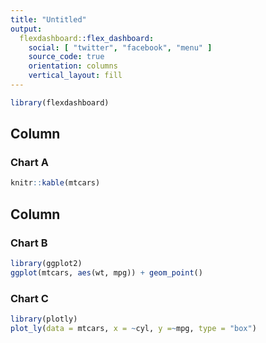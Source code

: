 ```yaml
---
title: "Untitled"
output: 
  flexdashboard::flex_dashboard:
    social: [ "twitter", "facebook", "menu" ]
    source_code: true
    orientation: columns
    vertical_layout: fill
---
```


```r
library(flexdashboard)
```

Column {data-width=650}
-----------------------------------------------------------------------

### Chart A

```r
knitr::kable(mtcars)
```

Column {data-width=350}
-----------------------------------------------------------------------

### Chart B

```r
library(ggplot2)
ggplot(mtcars, aes(wt, mpg)) + geom_point()
```

### Chart C

```r
library(plotly)
plot_ly(data = mtcars, x = ~cyl, y =~mpg, type = "box")
```

